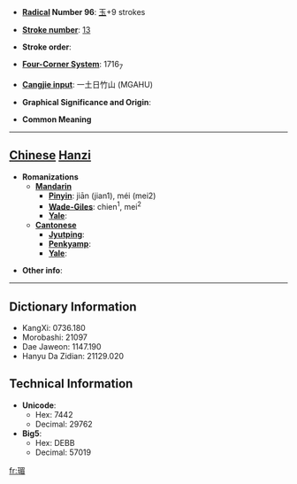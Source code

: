 * '''[[Wiktionary:Chinese radical index| Radical]] Number 96''': [[Wiktionary:Chinese radical index 玉|玉]]+9 strokes

* '''[[Wiktionary:Chinese total strokes index|Stroke number]]''': [[Wiktionary:Chinese total strokes index 13|13]]

* '''Stroke order''': 

* '''[[Wiktionary:Chinese four corner index|Four-Corner System]]''': 1716<sub>7</sub>

* '''[[Wiktionary:Chinese Cangjie index|Cangjie input]]''': 一土日竹山 (MGAHU)

* '''Graphical Significance and Origin''': 

* '''Common Meaning'''

----

== [[Chinese]] [[Hanzi]] ==

* '''Romanizations'''
** '''[[Mandarin]]'''
*** '''[[Pinyin]]''': jiān (jian1), méi (mei2)
*** '''[[Wade-Giles]]''': chien<sup>1</sup>, mei<sup>2</sup>
*** '''[[Yale]]''': 
** '''[[Cantonese]]'''
*** '''[[Jyutping]]''':
*** '''[[Penkyamp]]''': 
*** '''[[Yale]]''': 

* '''Other info''': 

----

== Dictionary Information ==

* KangXi: 0736.180
* Morobashi: 21097
* Dae Jaweon: 1147.190
* Hanyu Da Zidian: 21129.020

== Technical Information ==

* '''Unicode''':
** Hex: 7442
** Decimal: 29762
* '''Big5''':
** Hex: DEBB
** Decimal: 57019

[[fr:瑂]]